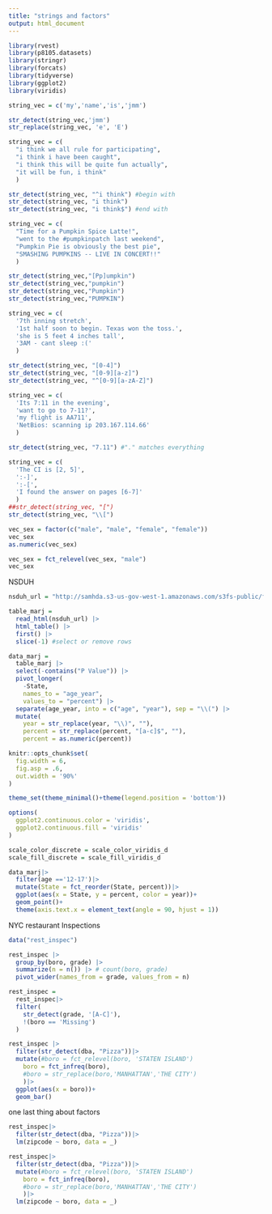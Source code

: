 ```yaml
---
title: "strings and factors"
output: html_document
---
```


```r
library(rvest)
library(p8105.datasets)
library(stringr)
library(forcats)
library(tidyverse)
library(ggplot2)
library(viridis)
```

```r
string_vec = c('my','name','is','jmm')

str_detect(string_vec,'jmm')
str_replace(string_vec, 'e', 'E')
```

```r
string_vec = c(
  "i think we all rule for participating",
  "i think i have been caught",
  "i think this will be quite fun actually",
  "it will be fun, i think"
  )

str_detect(string_vec, "^i think") #begin with
str_detect(string_vec, "i think")
str_detect(string_vec, "i think$") #end with
```

```r
string_vec = c(
  "Time for a Pumpkin Spice Latte!",
  "went to the #pumpkinpatch last weekend",
  "Pumpkin Pie is obviously the best pie",
  "SMASHING PUMPKINS -- LIVE IN CONCERT!!"
  )

str_detect(string_vec,"[Pp]umpkin")
str_detect(string_vec,"pumpkin")
str_detect(string_vec,"Pumpkin")
str_detect(string_vec,"PUMPKIN")
```

```r
string_vec = c(
  '7th inning stretch',
  '1st half soon to begin. Texas won the toss.',
  'she is 5 feet 4 inches tall',
  '3AM - cant sleep :('
  )

str_detect(string_vec, "[0-4]")
str_detect(string_vec, "[0-9][a-z]")
str_detect(string_vec, "^[0-9][a-zA-Z]")
```

```r
string_vec = c(
  'Its 7:11 in the evening',
  'want to go to 7-11?',
  'my flight is AA711',
  'NetBios: scanning ip 203.167.114.66'
  )

str_detect(string_vec, "7.11") #"." matches everything
```

```r
string_vec = c(
  'The CI is [2, 5]',
  ':-]',
  ':-[',
  'I found the answer on pages [6-7]'
  )
##str_detect(string_vec, "[")
str_detect(string_vec, "\\[")
```

```r
vec_sex = factor(c("male", "male", "female", "female"))
vec_sex
as.numeric(vec_sex)
```

```r
vec_sex = fct_relevel(vec_sex, "male")
vec_sex
```
NSDUH

```r
nsduh_url = "http://samhda.s3-us-gov-west-1.amazonaws.com/s3fs-public/field-uploads/2k15StateFiles/NSDUHsaeShortTermCHG2015.htm"

table_marj = 
  read_html(nsduh_url) |> 
  html_table() |> 
  first() |>
  slice(-1) #select or remove rows
```

```r
data_marj = 
  table_marj |>
  select(-contains("P Value")) |>
  pivot_longer(
    -State,
    names_to = "age_year", 
    values_to = "percent") |>
  separate(age_year, into = c("age", "year"), sep = "\\(") |>
  mutate(
    year = str_replace(year, "\\)", ""),
    percent = str_replace(percent, "[a-c]$", ""),
    percent = as.numeric(percent))
```

```r
knitr::opts_chunk$set(
  fig.width = 6,
  fig.asp = .6,
  out.width = '90%'
)

theme_set(theme_minimal()+theme(legend.position = 'bottom'))

options(
  ggplot2.continuous.color = 'viridis',
  ggplot2.continuous.fill = 'viridis'
)

scale_color_discrete = scale_color_viridis_d
scale_fill_discrete = scale_fill_viridis_d
```

```r
data_marj|>
  filter(age =='12-17')|>
  mutate(State = fct_reorder(State, percent))|>
  ggplot(aes(x = State, y = percent, color = year))+
  geom_point()+
  theme(axis.text.x = element_text(angle = 90, hjust = 1))
```

NYC restaurant Inspections

```r
data("rest_inspec")

rest_inspec |> 
  group_by(boro, grade) |> 
  summarize(n = n()) |> # count(boro, grade)
  pivot_wider(names_from = grade, values_from = n)
```

```r
rest_inspec = 
  rest_inspec|>
  filter(
    str_detect(grade, '[A-C]'),
    !(boro == 'Missing')
  )
```

```r
rest_inspec |> 
  filter(str_detect(dba, "Pizza"))|>
  mutate(#boro = fct_relevel(boro, 'STATEN ISLAND')
    boro = fct_infreq(boro),
    #boro = str_replace(boro,'MANHATTAN','THE CITY')
    )|>
  ggplot(aes(x = boro))+
  geom_bar()
```

one last thing about factors

```r
rest_inspec|>
  filter(str_detect(dba, "Pizza"))|>
  lm(zipcode ~ boro, data = _)
```
```r
rest_inspec|>
  filter(str_detect(dba, "Pizza"))|>
  mutate(#boro = fct_relevel(boro, 'STATEN ISLAND')
    boro = fct_infreq(boro),
    #boro = str_replace(boro,'MANHATTAN','THE CITY')
    )|>
  lm(zipcode ~ boro, data = _)
```







